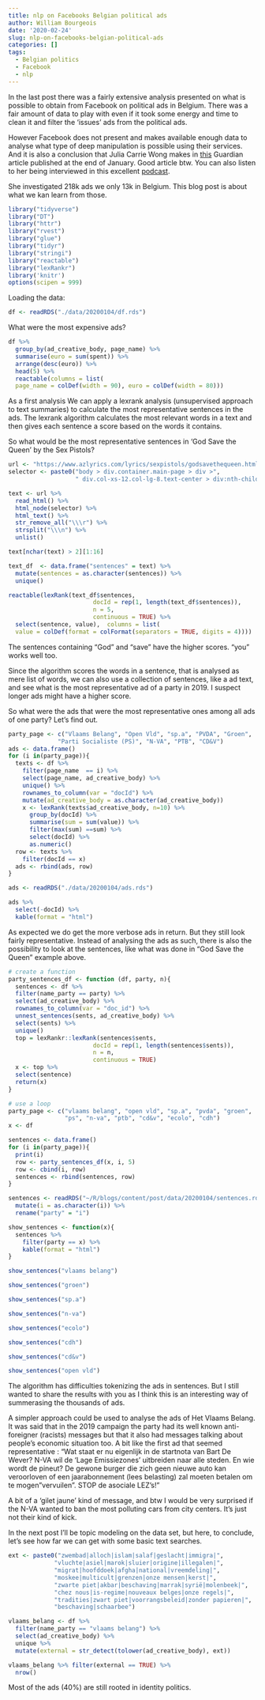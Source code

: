 ```yaml
---
title: nlp on Facebooks Belgian political ads
author: William Bourgeois
date: '2020-02-24'
slug: nlp-on-facebooks-belgian-political-ads
categories: []
tags:
  - Belgian politics
  - Facebook
  - nlp
---
```


In the last post there was a fairly extensive analysis presented on what is possible to obtain from Facebook on political ads in Belgium. There was a fair amount of data to play with even if it took some energy and time to clean it and filter the 'issues' ads from the political ads. 

However Facebook does not present and makes available enough data to analyse what type of deep manipulation is possible using their services. And it is also a conclusion that Julia Carrie Wong makes in [this](https://www.theguardian.com/us-news/2020/jan/28/donald-trump-facebook-ad-campaign-2020-election?CMP=share_btn_tw) Guardian article published at the end of January. Good article btw. You can also listen to her being interviewed in this excellent [podcast](https://www.theguardian.com/news/audio/2020/feb/19/inside-trump-facebook-campaign-podcast).
 
She investigated 218k ads we only 13k in Belgium. This blog post is about what we kan learn from those.

```r
library("tidyverse")
library("DT")
library("httr")
library("rvest")
library("glue")
library("tidyr") 
library("stringi")
library("reactable") 
library("lexRankr")
library('knitr')
options(scipen = 999)
```

Loading the data:

```r
df <- readRDS("./data/20200104/df.rds")
```

What were the most expensive ads?

```r
df %>%
  group_by(ad_creative_body, page_name) %>%
  summarise(euro = sum(spent)) %>%
  arrange(desc(euro)) %>%
  head(5) %>%
  reactable(columns = list(
  page_name = colDef(width = 90), euro = colDef(width = 80)))
```


As a first analysis We can apply a lexrank analysis (unsupervised approach to text summaries) to calculate the most representative sentences in the ads. The lexrank algorithm calculates the most relevant words in a text and then gives each sentence a score based on the words it contains. 

So what would be the most representative sentences in 'God Save the Queen' by the Sex Pistols? 


```r
url <- "https://www.azlyrics.com/lyrics/sexpistols/godsavethequeen.html"
selector <- paste0("body > div.container.main-page > div >",
                   " div.col-xs-12.col-lg-8.text-center > div:nth-child(8)")

text <- url %>% 
  read_html() %>% 
  html_node(selector) %>% 
  html_text() %>% 
  str_remove_all("\\\r") %>%
  strsplit("\\\n") %>% 
  unlist()

text[nchar(text) > 2][1:16]
```




```r
text_df  <- data.frame("sentences" = text) %>%
  mutate(sentences = as.character(sentences)) %>% 
  unique()

reactable(lexRank(text_df$sentences,
                        docId = rep(1, length(text_df$sentences)),
                        n = 5,
                        continuous = TRUE) %>%
  select(sentence, value),  columns = list(
  value = colDef(format = colFormat(separators = TRUE, digits = 4))))
```


The sentences containing "God" and "save" have the higher scores. "you" works well too. 

Since the algorithm scores the words in a sentence, that is analysed as mere list of words, we can also use a collection of sentences, like a ad text, and see what is the most representative ad of a party in 2019. I suspect longer ads might have a higher score. 

So what were the ads that were the most representative ones among all ads of one party? Let's find out. 


```r

party_page <- c("Vlaams Belang", "Open Vld", "sp.a", "PVDA", "Groen",
              "Parti Socialiste (PS)", "N-VA", "PTB", "CD&V")
ads <- data.frame()
for (i in(party_page)){
  texts <- df %>% 
    filter(page_name  == i) %>%
    select(page_name, ad_creative_body) %>%
    unique() %>%
    rownames_to_column(var = "docId") %>%
    mutate(ad_creative_body = as.character(ad_creative_body))
    x <- lexRank(texts$ad_creative_body, n=10) %>% 
      group_by(docId) %>%
      summarise(sum = sum(value)) %>%
      filter(max(sum) ==sum) %>%
      select(docId) %>%
      as.numeric()
  row <- texts %>% 
    filter(docId == x)
  ads <- rbind(ads, row)
}

```

```r
ads <- readRDS("./data/20200104/ads.rds")
```


```r
ads %>%
  select(-docId) %>%
  kable(format = "html")
```

As expected we do get the more verbose ads in return. But they still look fairly representative. Instead of analysing the ads as such, there is also the possibility to look at the sentences, like what was done in "God Save the Queen" example above.  

```r
# create a function
party_sentences_df <- function (df, party, n){
  sentences <- df %>% 
  filter(name_party == party) %>% 
  select(ad_creative_body) %>% 
  rownames_to_column(var = "doc_id") %>%
  unnest_sentences(sents, ad_creative_body) %>% 
  select(sents) %>% 
  unique()
  top = lexRankr::lexRank(sentences$sents,
                        docId = rep(1, length(sentences$sents)),
                        n = n,
                        continuous = TRUE)
  x <- top %>% 
  select(sentence)
  return(x)
}

# use a loop
party_page <- c("vlaams belang", "open vld", "sp.a", "pvda", "groen",
                "ps", "n-va", "ptb", "cd&v", "ecolo", "cdh")
x <- df

sentences <- data.frame()
for (i in(party_page)){
  print(i)
  row <- party_sentences_df(x, i, 5) 
  row <- cbind(i, row)
  sentences <- rbind(sentences, row)
}
```

```r
sentences <- readRDS("~/R/blogs/content/post/data/20200104/sentences.rds") %>% 
  mutate(i = as.character(i)) %>% 
  rename("party" = "i")
```


```r
show_sentences <- function(x){
  sentences %>% 
    filter(party == x) %>%
    kable(format = "html")
}

show_sentences("vlaams belang")
```


```r
show_sentences("groen")
```

```r
show_sentences("sp.a")
```

```r
show_sentences("n-va")
```

```r
show_sentences("ecolo")
```

```r
show_sentences("cdh")
```

```r
show_sentences("cd&v")
```

```r
show_sentences("open vld")
```


The algorithm has difficulties tokenizing the ads in sentences. But I still wanted to share the results with you as I think this is an interesting way of summerasing the thousands of ads. 

A simpler approach could be used to analyse the ads of Het Vlaams Belang. It was said that in the 2019 campaign the party had its well known anti-foreigner (racists) messages but that it also had messages talking about people's economic situation too. A bit like the first ad that seemed representative : "Wat staat er nu eigenlijk in de startnota van Bart De Wever? N-VA wil de 'Lage Emissiezones' uitbreiden naar alle steden. En wie wordt de pineut? De gewone burger die zich geen nieuwe auto kan veroorloven of een jaarabonnement (lees belasting) zal moeten betalen om te mogen "vervuilen". STOP de asociale LEZ's!"

A bit of a 'gilet jaune' kind of message, and btw I would be very surprised if the N-VA wanted to ban the most polluting cars from city centers. It's just not their kind of kick. 

In the next post I'll be topic modeling on the data set, but here, to conclude, let's see how far we can get with some basic text searches. 


```r
ext <- paste0("zwembad|alloch|islam|salaf|geslacht|immigra|",
             "vluchte|asiel|marok|sluier|origine|illegalen|",
             "migrat|hoofddoek|afgha|national|vreemdeling|",
             "moskee|multicult|grenzen|onze mensen|kerst|",
             "zwarte piet|akbar|beschaving|marrak|syrië|molenbeek|",
             "chez nous|is-regime|nouveaux belges|onze regels|",
             "tradities|zwart piet|voorrangsbeleid|zonder papieren|",
             "beschaving|schaarbee")

vlaams_belang <- df %>% 
  filter(name_party == "vlaams belang") %>% 
  select(ad_creative_body) %>% 
  unique %>% 
  mutate(external = str_detect(tolower(ad_creative_body), ext))

vlaams_belang %>% filter(external == TRUE) %>% 
  nrow()

```

Most of the ads (40%) are still rooted in identity politics.

